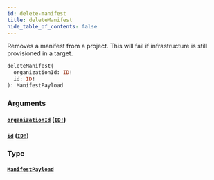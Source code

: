 ```yaml
---
id: delete-manifest
title: deleteManifest
hide_table_of_contents: false
---
```



Removes a manifest from a project. This will fail if infrastructure is still provisioned in a target.

```graphql
deleteManifest(
  organizationId: ID!
  id: ID!
): ManifestPayload
```


### Arguments

#### [`organizationId`](#) ([`ID!`](/swapi/scalars/id))




#### [`id`](#) ([`ID!`](/swapi/scalars/id))




### Type

#### [`ManifestPayload`](/swapi/objects/manifest-payload)







